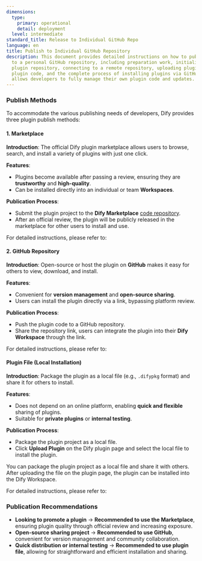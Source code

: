 ```yaml
---
dimensions:
  type:
    primary: operational
    detail: deployment
  level: intermediate
standard_title: Release to Individual GitHub Repo
language: en
title: Publish to Individual GitHub Repository
description: This document provides detailed instructions on how to publish Dify plugins
  to a personal GitHub repository, including preparation work, initializing a local
  plugin repository, connecting to a remote repository, uploading plugin files, packaging
  plugin code, and the complete process of installing plugins via GitHub. This method
  allows developers to fully manage their own plugin code and updates.
---
```


### Publish Methods

To accommodate the various publishing needs of developers, Dify provides three plugin publish methods:

#### **1. Marketplace**

**Introduction**: The official Dify plugin marketplace allows users to browse, search, and install a variety of plugins with just one click.

**Features**:

* Plugins become available after passing a review, ensuring they are **trustworthy** and **high-quality**.
* Can be installed directly into an individual or team **Workspaces**.

**Publication Process**:

* Submit the plugin project to the **Dify Marketplace** [code repository](https://github.com/langgenius/dify-plugins).
* After an official review, the plugin will be publicly released in the marketplace for other users to install and use.

For detailed instructions, please refer to:

<Card title="Publish to Dify Marketplace" icon="link" href="/en/plugins/publish-plugins/publish-to-dify-marketplace">
</Card>

#### 2. **GitHub Repository**

**Introduction**: Open-source or host the plugin on **GitHub** makes it easy for others to view, download, and install.

**Features**:

* Convenient for **version management** and **open-source sharing**.
* Users can install the plugin directly via a link, bypassing platform review.

**Publication Process**:

* Push the plugin code to a GitHub repository.
* Share the repository link, users can integrate the plugin into their **Dify Workspace** through the link.

For detailed instructions, please refer to:

<Card title="Publish Plugin on Personal GitHub Repository" icon="link" href="/en/plugins/publish-plugins/publish-plugin-on-personal-github-repo">
</Card>

#### Plugin File (Local Installation)

**Introduction**: Package the plugin as a local file (e.g., `.difypkg` format) and share it for others to install.

**Features**:

* Does not depend on an online platform, enabling **quick and flexible** sharing of plugins.
* Suitable for **private plugins** or **internal testing**.

**Publication Process**:

* Package the plugin project as a local file.
* Click **Upload Plugin** on the Dify plugin page and select the local file to install the plugin.

You can package the plugin project as a local file and share it with others. After uploading the file on the plugin page, the plugin can be installed into the Dify Workspace.

For detailed instructions, please refer to:

<Card title="Package and Publish Plugin File" icon="link" href="/en/plugins/publish-plugins/package-plugin-file-and-publish">
</Card>

### **Publication Recommendations**

* **Looking to promote a plugin** → **Recommended to use the Marketplace**, ensuring plugin quality through official review and increasing exposure.
* **Open-source sharing project** → **Recommended to use GitHub**, convenient for version management and community collaboration.
* **Quick distribution or internal testing** → **Recommended to use plugin file**, allowing for straightforward and efficient installation and sharing.
